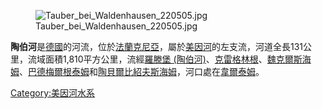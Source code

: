 [[Image:Tauber_bei_Waldenhausen_220505.jpg|right]]

'''陶伯河'''是[[德國|德國]]的河流，位於[[法蘭克尼亞|法蘭克尼亞]]，屬於[[美因河|美因河]]的左支流，河道全長131公里，流域面積1,810平方公里，流經[[羅滕堡_(陶伯河)|羅滕堡 (陶伯河)]]、[[克雷格林根|克雷格林根]]、[[魏克爾斯海姆|魏克爾斯海姆]]、[[巴德梅爾根泰姆|巴德梅爾根泰姆]]和[[陶貝爾比紹夫斯海姆|陶貝爾比紹夫斯海姆]]，河口處在[[韋爾泰姆|韋爾泰姆]]。

{{Germany-geo-stub}}
[[Category:美因河水系|Category:美因河水系]]